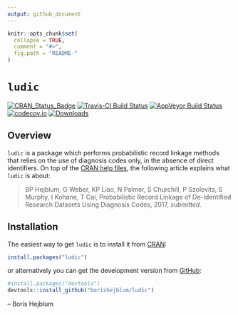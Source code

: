 ```yaml
---
output: github_document
---
```


<!-- README.md is generated from README.Rmd. Please edit that file -->

```r
knitr::opts_chunk$set(
  collapse = TRUE,
  comment = "#>",
  fig.path = "README-"
)
```

# `ludic`

[![CRAN_Status_Badge](http://www.r-pkg.org/badges/version/ludic)](https://cran.r-project.org/package=ludic)
[![Travis-CI Build Status](https://travis-ci.org/borishejblum/ludic.svg?branch=master)](https://travis-ci.org/borishejblum/ludic)
[![AppVeyor Build Status](https://ci.appveyor.com/api/projects/status/github/borishejblum/ludic?branch=master&svg=true)](https://ci.appveyor.com/project/borishejblum/ludic)
[![codecov.io](https://codecov.io/github/borishejblum/ludic/coverage.svg?branch=master)](https://codecov.io/github/borishejblum/ludic?branch=master)
[![Downloads](https://cranlogs.r-pkg.org/badges/ludic?color=blue)](https://www.r-pkg.org/pkg/ludic)


## Overview

`ludic` is a package which performs probabilistic record linkage methods that relies on 
the use of diagnosis codes only, in the absence of direct identifiers.
On top of the [CRAN help files](https://cran.r-project.org/package=ludic), the following article explains what `ludic` is about:

> BP Hejblum, G Weber, KP Liao, N Palmer, S Churchill, P Szolovits, S Murphy, I Kohane, 
T Cai, Probabilistic Record Linkage of De-Identified Research Datasets Using Diagnosis 
Codes, 2017, *submitted*.


## Installation

The easiest way to get `ludic` is to install it from [CRAN](https://cran.r-project.org/package=ludic):
```r
install.packages("ludic")
```
or alternatively you can get the development version from [GitHub](https://github.com/borishejblum/ludic):
```r
#install.packages("devtools")
devtools::install_github("borishejblum/ludic")
```
-- Boris Hejblum